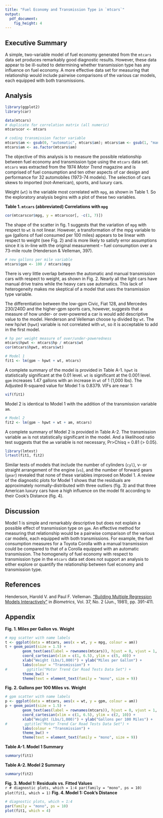 ```yaml
---
title: "Fuel Economy and Transmission Type in `mtcars`"
output:
  pdf_document:
    fig_height: 4
---
```


## Executive Summary
A simple, two-variable model of fuel economy generated from the `mtcars` data set produces remarkably good diagnostic results. However, these data appear to be ill-suited to determining whether transmission type has any influence on fuel economy. A more effective data set for measuring that relationship would include pairwise comparisons of the various car models, each equipped with both transmissions.

## Analysis
```r
library(ggplot2)
library(car)
```

```r
data(mtcars)
# duplicate for correlation matrix (all numeric)
mtcarscor <- mtcars
```

```r
# coding transmission factor variable
mtcars$am <- gsub(0, "automatic", mtcars$am); mtcars$am <- gsub(1, "manual", mtcars$am)
mtcars$am <- as.factor(mtcars$am)
```

The objective of this analysis is to measure the possible relationship between fuel economy and transmission type using the `mtcars` data set. `mtcars` was extracted from the 1974 *Motor Trend* magazine and is comprised of fuel consumption and ten other aspects of car design and performance for 32 automobiles (1973-74 models). The selection of cars skews to imported (not-American), sports, and luxury cars.

Weight (`wt`) is the variable most correlated with `mpg`, as shown in Table 1. So the exploratory analysis begins with a plot of these two variables.

**Table 1. `mtcars` (abbreviated) Correlations with `mpg`**  
```r
cor(mtcarscor$mpg, y = mtcarscor[, -c(1, 7)])
```

The shape of the scatter in fig. 1 suggests that the variation of `mpg` with respect to `wt` is not linear. However, a transformation of the mpg variable to `gpm` (gallons of fuel consumed per 100 miles) appears to be linear with respect to weight (see Fig. 2) and is more likely to satisfy error assumptions since it is in-line with the original measurement -- fuel consumption over a 73-mile route (Henderson & Velleman, 397).

```r
# new gallons per mile variable
mtcars$gpm <- 100 / mtcars$mpg
```

There is very little overlap between the automatic and manual transmission cars with respect to weight, as shown in Fig. 2. Nearly all the light cars have manual drive trains while the heavy cars use automatics. This lack of heterogeneity makes me skeptical of a model that uses the transmission type variable.

The differentiation between the low-gpm Civic, Fiat 128, and Mercedes 230/240D and the higher-gpm sports cars, however, suggests that a measure of how under- or over-powered a car is would add descriptive value to the model. Henderson and Velleman choose `hp` divided by `wt`. The new hp/wt (`hpwt`) variable is not correlated with `wt`, so it is acceptable to add in the first model.

```r
# hp per weight measure of over/under-poweredness
mtcars$hpwt <- mtcars$hp / mtcars$wt
cor(mtcars$hpwt, mtcars$wt)
```

```r
# Model 1
fit1 <- lm(gpm ~ hpwt + wt, mtcars)
```

A complete summary of the model is provided in Table A-1. `hpwt` is statistically significant at the 0.01 level. `wt` is significant at the 0.001 level. `gpm` increases 1.47 gallons with an increase in `wt` of 1 (1,000 lbs). The Adjusted R-squared value for Model 1 is 0.8379. VIFs are near 1:

```r
vif(fit1)
```

Model 2 is identical to Model 1 with the addition of the transmission variable `am`.

```r
# Model 2
fit2 <- lm(gpm ~ hpwt + wt + am, mtcars)
```

A complete summary of Model 2 is provided in Table A-2. The transmission variable `am` is not statistically significant in the model. And a likelihood ratio test suggests that the `am` variable is not necessary, Pr>Chisq = 0.81 (> 0.05).

```r
library(lmtest)
lrtest(fit1, fit2)
```

Similar tests of models that include the number of cylinders (`cyl`), v- or straight arrangement of the engine (`vs`), and the number of forward gears (`gear`) revealed that none of these variables improved on Model 1. A review of the diagnostic plots for Model 1 shows that the residuals are approximately normally-distributed with three outliers (fig. 3) and that three American luxury cars have a high influence on the model fit according to their Cook's Distance (fig. 4).

## Discussion
Model 1 is simple and remarkably descriptive but does not explain a possible effect of transmission type on `gpm`. An effective method for measuring that relationship would be a pairwise comparison of the various car models, each equipped with both transmissions. For example, the fuel consumption measures for a Toyota Corolla with a manual transmission could be compared to that of a Corolla equipped with an automatic transmission. The homogeneity of fuel economy with respect to transmission type in the `mtcars` data set does not support an analysis to either explore or quantify the relationship between fuel economy and transmission type. 

## References
Henderson, Harold V. and Paul F. Velleman. ["Building Multiple Regression Models Interactively"]("http://www.jstor.org/stable/2530428") in *Biometrics*, Vol. 37, No. 2 (Jun., 1981), pp. 391-411.

\pagebreak[4]

## Appendix
**Fig. 1. Miles per Gallon vs. Weight**

```r
# mpg scatter with name labels
t <- ggplot(data = mtcars, aes(x = wt, y = mpg, colour = am))
t + geom_point(size = 1.5) +
        geom_text(aes(label = rownames(mtcars)), hjust = 0, vjust = 1, size = 2, family = "mono") +
        coord_cartesian(xlim = c(1, 6.5), ylim = c(5, 40)) +
        xlab("Weight (Lbs/1,000)") + ylab("Miles per Gallon") +
        labs(colour = "Transmission") +
#         ggtitle("Motor Trend Car Road Tests Data Set") +
        theme_bw() +
        theme(text = element_text(family = "mono", size = 9))
```
\linebreak[4]
\linebreak[4]
\linebreak[4]
**Fig. 2. Gallons per 100 Miles vs. Weight**  

```r
# gpm scatter with name labels
p <- ggplot(data = mtcars, aes(x = wt, y = gpm, colour = am))
p + geom_point(size = 1.5) +
        geom_text(aes(label = rownames(mtcars)), hjust = 0, vjust = 1, size = 2, family = "mono") +
        coord_cartesian(xlim = c(1, 6.5), ylim = c(2, 10)) +
        xlab("Weight (Lbs/1,000)") + ylab("Gallons per 100 Miles") +
#        ggtitle("Motor Trend Car Road Tests Data Set") + 
        labs(colour = "Transmission") +
        theme_bw() +
        theme(text = element_text(family = "mono", size = 9))
```

\pagebreak[4]

**Table A-1. Model 1 Summary**  
```r
summary(fit1)
```

**Table A-2. Model 2 Summary**  
```r
summary(fit2)
```
\pagebreak[4]
**Fig. 3. Model 1: Residuals vs. Fitted Values**  
\linebreak[4]
```r
# diagnostic plots, which = 1:4
par(family = "mono", ps = 10)
plot(fit1, which = 1)
```
\linebreak[4]
\linebreak[4]
\linebreak[4]
\linebreak[4]
**Fig. 4. Model 1: Cook's Distance**  
\linebreak[4]

```r
# diagnostic plots, which = 1:4
par(family = "mono", ps = 10)
plot(fit1, which = 4)
```